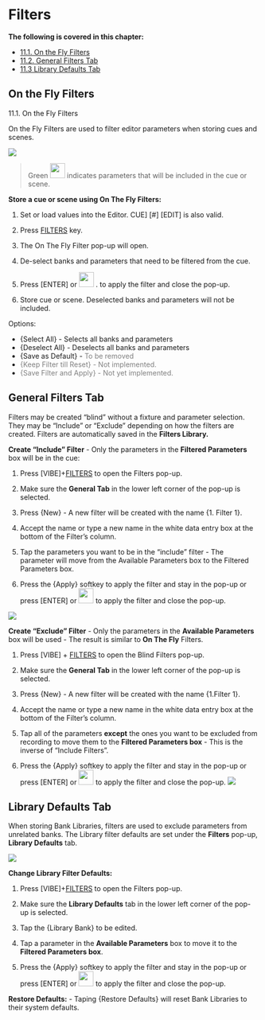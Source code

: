 # Filters



**The following is covered in this chapter:**

- [11.1. On the Fly Filters](https://vibemanual.compulite.com/filters.html#on-the-fly-filters)
- [11.2. General Filters Tab](https://vibemanual.compulite.com/filters.html#general-filters-tab)
- [11.3 Library Defaults Tab](https://vibemanual.compulite.com/filters.html#library-defaults-tab)

## On the Fly Filters


11.1. On the Fly Filters

On the Fly Filters are used to filter editor parameters when storing cues and scenes.

![](https://files.gitbook.com/v0/b/gitbook-x-prod.appspot.com/o/spaces%2F3kS90tLsADGm1ocbe7q9%2Fuploads%2F70gd5CGwrkMzk5SvYiQb%2F11.1.webp?alt=media&token=b2a747bc-afe3-4f38-898e-ea8f50b43fe8)

>Green [<img src="https://files.gitbook.com/v0/b/gitbook-x-prod.appspot.com/o/spaces%2F3kS90tLsADGm1ocbe7q9%2Fuploads%2FIxghZd4JbdvIjnwXHGHZ%2Fimage.png?alt=media&token=af78182b-83d8-482b-8ac1-e8edc39f7909" width="30"/>](image.png) indicates parameters that will be included in the cue or scene.

**Store a cue or scene using On The Fly Filters:**

1.  Set or load values into the Editor. CUE] [#] [EDIT] is also valid.
    
2.  Press [FILTERS] key.
    
3.  The On The Fly Filter pop-up will open.
    
4.  De-select banks and parameters that need to be filtered from the cue.
    
5.  Press [ENTER] or [<img src="https://files.gitbook.com/v0/b/gitbook-x-prod.appspot.com/o/spaces%2F3kS90tLsADGm1ocbe7q9%2Fuploads%2F6EE8U1Wvt91iKCQ8V0Na%2Fimage.png?alt=media&token=896910e2-8a35-4b58-b0fe-3602ba6f5411.png" width="30"/>](image.png) . to apply the filter and close the pop-up.
    
6.  Store cue or scene. Deselected banks and parameters will not be included.

Options:

- {Select All} - Selects all banks and parameters
- {Deselect All} - Deselects all banks and parameters
- {Save as Default} - <span style="color:Gray">To be removed</span>
- <span style="color:Gray">{Keep Filter till Reset} - Not implemented.</span>
- <span style="color:Gray">{Save Filter and Apply} - Not yet implemented.</span>

## General Filters Tab


Filters may be created "blind" without a fixture and parameter selection. They may be "Include" or "Exclude" depending on how the filters are created. Filters are automatically saved in the **Filters Library.**

**Create "Include" Filter** - Only the parameters in the **Filtered Parameters** box will be in the cue:

1.  Press [VIBE]+[FILTERS] to open the Filters pop-up.
    
2.  Make sure the **General Tab** in the lower left corner of the pop-up is selected.
    
3.  Press {New} - A new filter will be created with the name {1. Filter 1}.
    
4.  Accept the name or type a new name in the white data entry box at the bottom of the Filter's column.
    
5.  Tap the parameters you want to be in the "include" filter - The parameter will move from the Available Parameters box to the Filtered Parameters box.
    
6.  Press the {Apply} softkey to apply the filter and stay in the pop-up or press [ENTER] or [<img src="https://files.gitbook.com/v0/b/gitbook-x-prod.appspot.com/o/spaces%2F3kS90tLsADGm1ocbe7q9%2Fuploads%2F6EE8U1Wvt91iKCQ8V0Na%2Fimage.png?alt=media&token=896910e2-8a35-4b58-b0fe-3602ba6f5411.png" width="30"/>](image.png) to apply the filter and close the pop-up.


![](https://files.gitbook.com/v0/b/gitbook-x-prod.appspot.com/o/spaces%2F3kS90tLsADGm1ocbe7q9%2Fuploads%2FxJGgGofSNiTwdWFtRk9V%2Fimage.png?alt=media&token=a0874eb0-9da7-44de-bd08-2cf099a2ea51)

**Create "Exclude" Filter** - Only the parameters in the **Available Parameters** box will be used - The result is similar to **On The Fly** Filters.

1.  Press [VIBE] + [FILTERS] to open the Blind Filters pop-up.
    
2.  Make sure the **General Tab** in the lower left corner of the pop-up is selected.
    
3.  Press {New} - A new filter will be created with the name {1.Filter 1}.
    
4.  Accept the name or type a new name in the white data entry box at the bottom of the Filter's column.
    
5.  Tap all of the parameters **except** the ones you want to be excluded from recording to move them to the **Filtered Parameters box** - This is the inverse of "Include Filters".
    
6.  Press the {Apply} softkey to apply the filter and stay in the pop-up or press [ENTER] or <img src="https://files.gitbook.com/v0/b/gitbook-x-prod.appspot.com/o/spaces%2F3kS90tLsADGm1ocbe7q9%2Fuploads%2F6EE8U1Wvt91iKCQ8V0Na%2Fimage.png?alt=media&token=896910e2-8a35-4b58-b0fe-3602ba6f5411.png" width="30"/> to apply the filter and close the pop-up.
![](https://files.gitbook.com/v0/b/gitbook-x-prod.appspot.com/o/spaces%2F3kS90tLsADGm1ocbe7q9%2Fuploads%2F5yCJCJMYORB9XLWXzCvn%2Fimage.png?alt=media&token=b9b9696b-e3ec-4df3-87c1-0203e434d459)



## Library Defaults Tab

When storing Bank Libraries, filters are used to exclude parameters from unrelated banks. The Library filter defaults are set under the **Filters** pop-up, **Library Defaults** tab.

![](https://files.gitbook.com/v0/b/gitbook-x-prod.appspot.com/o/spaces%2F3kS90tLsADGm1ocbe7q9%2Fuploads%2FBUtHaWfD8AdZQM7fSUka%2F11.3.webp?alt=media&token=d11601fe-f97b-4d40-b65e-a45255e4f001)

**Change Library Filter Defaults:**

1.  Press [VIBE]+[FILTERS] to open the Filters pop-up.
    
2.  Make sure the **Library Defaults** tab in the lower left corner of the pop-up is selected.
    
3.  Tap the {Library Bank} to be edited.
    
4.  Tap a parameter in the **Available Parameters** box to move it to the **Filtered Parameters box**.
    
5. Press the {Apply} softkey to apply the filter and stay in the pop-up or press [ENTER] or [<img src="https://files.gitbook.com/v0/b/gitbook-x-prod.appspot.com/o/spaces%2F3kS90tLsADGm1ocbe7q9%2Fuploads%2F6EE8U1Wvt91iKCQ8V0Na%2Fimage.png?alt=media&token=896910e2-8a35-4b58-b0fe-3602ba6f5411.png" width="30"/>](image.png) to apply the filter and close the pop-up.
    

**Restore Defaults:** - Taping {Restore Defaults} will reset Bank Libraries to their system defaults.


